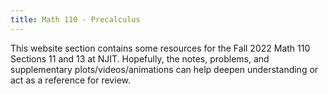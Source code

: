 ```yaml
---
title: Math 110 - Precalculus
---
```


This website section contains some resources for the Fall 2022 Math 110 Sections 11 and 13 at NJIT.
Hopefully, the notes, problems, and supplementary plots/videos/animations can help deepen understanding or act as a reference for review.
